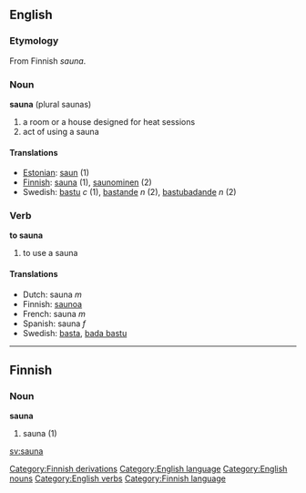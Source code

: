 {{wikipedia}}
==English==

===Etymology===

From Finnish ''sauna''.

===Noun===
'''sauna''' (plural saunas)

# a room or a house designed for heat sessions
# act of using a sauna

====Translations====
* [[Estonian]]: [[saun]] (1)
*[[Finnish]]: [[sauna]] (1), [[saunominen]] (2)
*Swedish: [[bastu]] ''c'' (1), [[bastande]] ''n'' (2), [[bastubadande]] ''n'' (2)

===Verb===
'''to sauna'''

# to use a sauna

====Translations====
*Dutch: sauna ''m''
*Finnish: [[saunoa]]
*French: sauna ''m''
*Spanish: sauna ''f''
*Swedish: [[basta]], [[bada bastu]]

----
==Finnish==
===Noun===
'''sauna'''

# sauna (1)

[[sv:sauna]]
[[Category:Finnish derivations]]
[[Category:English language]]
[[Category:English nouns]]
[[Category:English verbs]]
[[Category:Finnish language]]